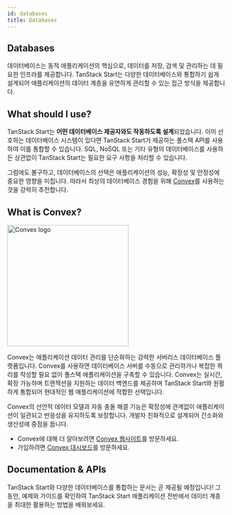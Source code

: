 ```yaml
---
id: databases
title: Databases
---
```


## Databases

데이터베이스는 동적 애플리케이션의 핵심으로, 데이터를 저장, 검색 및 관리하는 데 필요한 인프라를 제공합니다. TanStack Start는 다양한 데이터베이스와 통합하기 쉽게 설계되어 애플리케이션의 데이터 계층을 유연하게 관리할 수 있는 접근 방식을 제공합니다.

## What should I use?

TanStack Start는 **어떤 데이터베이스 제공자와도 작동하도록 설계**되었습니다. 이미 선호하는 데이터베이스 시스템이 있다면 TanStack Start가 제공하는 풀스택 API를 사용하여 이를 통합할 수 있습니다. SQL, NoSQL 또는 기타 유형의 데이터베이스를 사용하든 상관없이 TanStack Start는 필요한 요구 사항을 처리할 수 있습니다.

그럼에도 불구하고, 데이터베이스의 선택은 애플리케이션의 성능, 확장성 및 안정성에 중요한 영향을 미칩니다. 따라서 최상의 데이터베이스 경험을 위해 [Convex](https://convex.dev?utm_source=tanstack)를 사용하는 것을 강력히 추천합니다.

## What is Convex?

<a href="https://convex.dev?utm_source=tanstack" alt="Convex Logo">
  <picture>
    <source
      media="(prefers-color-scheme: dark)"
      srcset="https://raw.githubusercontent.com/tanstack/tanstack.com/main/app/images/convex-white.svg"
      width="280"
    />
    <source
      media="(prefers-color-scheme: light)"
      srcset="https://raw.githubusercontent.com/tanstack/tanstack.com/main/app/images/convex-color.svg"
      width="280"
    />
    <img
      alt="Convex logo"
      src="https://raw.githubusercontent.com/tanstack/tanstack.com/main/app/images/convex-color.svg"
      width="280"
    />
  </picture>
</a>

Convex는 애플리케이션 데이터 관리를 단순화하는 강력한 서버리스 데이터베이스 플랫폼입니다. Convex를 사용하면 데이터베이스 서버를 수동으로 관리하거나 복잡한 쿼리를 작성할 필요 없이 풀스택 애플리케이션을 구축할 수 있습니다. Convex는 실시간, 확장 가능하며 트랜잭션을 지원하는 데이터 백엔드를 제공하며 TanStack Start와 원활하게 통합되어 현대적인 웹 애플리케이션에 적합한 선택입니다.

Convex의 선언적 데이터 모델과 자동 충돌 해결 기능은 확장성에 관계없이 애플리케이션이 일관되고 반응성을 유지하도록 보장합니다. 개발자 친화적으로 설계되어 간소화와 생산성에 중점을 둡니다.

- Convex에 대해 더 알아보려면 [Convex 웹사이트](https://convex.dev?utm_source=tanstack)를 방문하세요.
- 가입하려면 [Convex 대시보드](https://dashboard.convex.dev/signup?utm_source=tanstack)를 방문하세요.

## Documentation & APIs

TanStack Start와 다양한 데이터베이스를 통합하는 문서는 곧 제공될 예정입니다! 그동안, 예제와 가이드를 확인하여 TanStack Start 애플리케이션 전반에서 데이터 계층을 최대한 활용하는 방법을 배워보세요.
